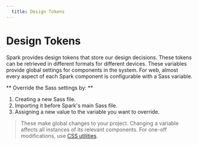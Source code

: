 ```yaml
---
  title: Design Tokens
---
```


# Design Tokens

Spark provides design tokens that store our design decisions.
These tokens can be retrieved in different formats for different devices.
These variables provide global settings for components in the system.
For web, almost every aspect of each Spark component is
configurable with a Sass variable.

** Override the Sass settings by: **
1. Creating a new Sass file.
2. Importing it before Spark's main Sass file.
3. Assigning a new value to the variable you want to override.

> These make global changes to your project. Changing a variable affects all instances of its relevant components. For one-off modifications, use [CSS utilities](/using-spark/foundations/css-utilities).

<section>
  <SassVarTable />
</section>
